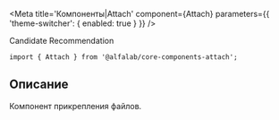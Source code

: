 


<Meta
    title='Компоненты|Attach'
    component={Attach}
    parameters={{ 'theme-switcher': { enabled: true } }}
/>

<Title>
    Attach ({name}@{version})
</Title>

<Status>
  Candidate Recommendation
</Status>

```tsx
import { Attach } from '@alfalab/core-components-attach';
```

## Описание

Компонент прикрепления файлов.

<Story name='Песочница'>
    <Attach
        size={select('size', ['xs', 's', 'm', 'l'], 's')}
        buttonContent={text('buttonContent', undefined)}
        disabled={boolean('disabled', false)}
        maxFilenameLength={number('maxFilenameLength', undefined)}
        multiple={boolean('multiple', false)}
        noFileText={text('noFileText', undefined)}
        progressBarPercent={number('progressBarPercent', undefined)}
    />
</Story>

<Props of={Attach} />
